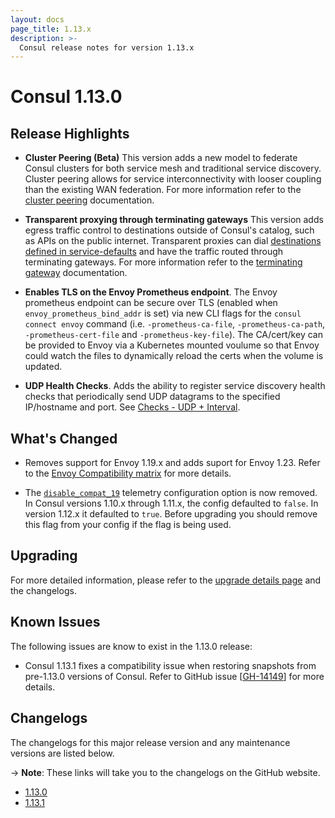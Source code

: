 ```yaml
---
layout: docs
page_title: 1.13.x
description: >-
  Consul release notes for version 1.13.x
---
```


# Consul 1.13.0

## Release Highlights

* **Cluster Peering (Beta)** This version adds a new model to federate Consul clusters for both service mesh and traditional service discovery. Cluster peering allows for service interconnectivity with looser coupling than the existing WAN federation. For more information refer to the [cluster peering](https://www.consul.io/docs/connect/cluster-peering) documentation.

* **Transparent proxying through terminating gateways** This version adds egress traffic control to destinations outside of Consul's catalog, such as APIs on the public internet. Transparent proxies can dial [destinations defined in service-defaults](https://www.consul.io/docs/connect/config-entries/service-defaults#destination) and have the traffic routed through terminating gateways. For more information refer to the [terminating gateway](https://www.consul.io/docs/connect/gateways/terminating-gateway#terminating-gateway-configuration) documentation.

* **Enables TLS on the Envoy Prometheus endpoint**. The Envoy prometheus endpoint can be secure over TLS (enabled when `envoy_prometheus_bind_addr` is set) via new CLI flags for the `consul connect envoy` command (i.e. `-prometheus-ca-file`, `-prometheus-ca-path`, `-prometheus-cert-file` and `-prometheus-key-file`). The CA/cert/key can be provided to Envoy via a Kubernetes mounted voulume so that Envoy could watch the files to dynamically reload the certs when the volume is updated. 

* **UDP Health Checks**. Adds the ability to register service discovery health checks that periodically send UDP datagrams to the specified IP/hostname and port. See [Checks - UDP + Interval](/docs/discovery/checks#udp-interval). 

## What's Changed

- Removes support for Envoy 1.19.x and adds suport for Envoy 1.23. Refer to the [Envoy Compatibility matrix](/docs/connect/proxies/envoy) for more details.

- The [`disable_compat_19`](/docs/agent/options#telemetry-disable_compat_1.9) telemetry configuration option is now removed. In Consul versions 1.10.x through 1.11.x, the config defaulted to `false`. In version 1.12.x it defaulted to `true`. Before upgrading you should remove this flag from your config if the flag is being used. 

## Upgrading

For more detailed information, please refer to the [upgrade details page](/docs/upgrading/upgrade-specific#consul-1-13-0) and the changelogs.

## Known Issues
The following issues are know to exist in the 1.13.0 release:

- Consul 1.13.1 fixes a compatibility issue when restoring snapshots from pre-1.13.0 versions of Consul. Refer to GitHub issue [[GH-14149](https://github.com/hashicorp/consul/issues/14149)] for more details.


## Changelogs

The changelogs for this major release version and any maintenance versions are listed below.

-> **Note**: These links will take you to the changelogs on the GitHub website.

- [1.13.0](https://github.com/hashicorp/consul/releases/tag/v1.13.0)
- [1.13.1](https://github.com/hashicorp/consul/releases/tag/v1.13.1)
